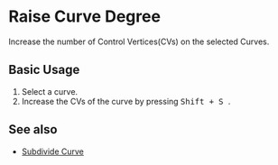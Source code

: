 
# Raise Curve Degree

<Reference shortcut="Shift + S" command="Raise Degree" button="" />

Increase the number of Control Vertices(CVs) on the selected Curves.

## Basic Usage

1. Select a curve.
2. Increase the CVs of the curve by pressing <kbd> Shift + S </kbd>.


<VideoPlayer fileName="raise-degree-curve"/>

## See also
- [Subdivide Curve](subdivide-curve)